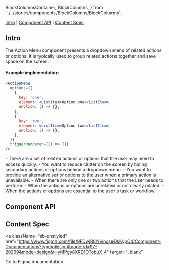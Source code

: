 
  BlockColumnsContainer,
  BlockColumns,
} from '../../stories/components/BlockColumns/BlockColumns';

<Meta of={ActionMenuStories} />

<Title>ActionMenu</Title>

[Intro](#Intro) | [Component API](#ComponentAPI) | [Content Spec](#ContentSpec)

## Intro <a id="Intro" />

The Action Menu component presents a dropdown menu of related actions or options. It is typically
used to group related actions together and save space on the screen.

<Canvas of={ActionMenuStories.Default} sourceState="none" />

#### Example implementation

```jsx
<ActionMenu
  options={[
    {
      key: 'one',
      element: <ListItem>Option one</ListItem>,
      onClick: () => {},
    },
    {
      key: 'two',
      element: <ListItem>Option two</ListItem>,
      onClick: () => {},
    },
  ]}
  triggerRenderer={() => {}}
/>
```

<BlockColumnsContainer>
  <BlockColumns label="When to Use">
    - There are a set of related actions or options that the user may need to
    access quickly. - You want to reduce clutter on the screen by hiding
    secondary actions or options behind a dropdown menu. - You want to provide
    an alternative set of options to the user when a primary action is
    unavailable.
  </BlockColumns>
  <BlockColumns isNegative label="When Not to Use">
    - When there are only one or two actions that the user needs to perform. -
    When the actions or options are unrelated or not clearly related. - When the
    actions or options are essential to the user's task or workflow.
  </BlockColumns>
</BlockColumnsContainer>

## Component API <a id="ComponentAPI" />

<ArgTypes of={ActionMenuStories.Default} sort="requiredFirst" />

## Content Spec <a id="ContentSpec" />

<a
  className="sb-unstyled"
  href="https://www.figma.com/file/9FDwjR8lYvincseDkKypC4/Component-Documentations?type=design&node-id=97-20299&mode=design&t=yMPgy8XRD1OTobuX-4"
  target="_blank"
>
  Go to Figma documentation
</a>
